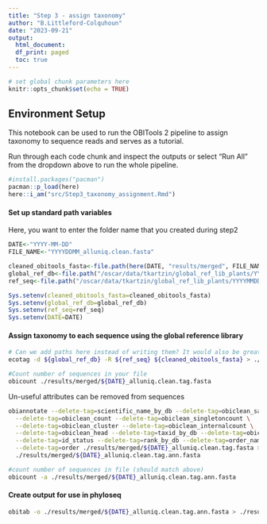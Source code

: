 ```yaml
---
title: "Step 3 - assign taxonomy"
author: "B.Littleford-Colquhoun"
date: "2023-09-21"
output: 
  html_document:
  df_print: paged
  toc: true
---
```


```r
# set global chunk parameters here
knitr::opts_chunk$set(echo = TRUE)
```

## Environment Setup
This notebook can be used to run the OBITools 2 pipeline to assign taxonomy to sequence reads and serves as a tutorial. 

Run through each code chunk and inspect the outputs or select "Run All" from the dropdown above to run the whole pipeline.
```r
#install.packages("pacman")
pacman::p_load(here)
here::i_am("src/Step3_taxonomy_assignment.Rmd")
```


#### Set up standard path variables
Here, you want to enter the folder name that you created during step2
```r
DATE<-"YYYY-MM-DD"
FILE_NAME<-"YYYYDDMM_alluniq.clean.fasta"

cleaned_obitools_fasta<-file.path(here(DATE, "results/merged", FILE_NAME))
global_ref_db<-file.path("/oscar/data/tkartzin/global_ref_lib_plants/YYYYMMDD/embl_r143") #-d in ecotag; ecoPCR taxonomy Database name
ref_seq<-file.path("/oscar/data/tkartzin/global_ref_lib_plants/YYYYMMDD/db_P6_r143.fasta") #-R in ecotag; fasta file containing the reference sequences

Sys.setenv(cleaned_obitools_fasta=cleaned_obitools_fasta)
Sys.setenv(global_ref_db=global_ref_db)
Sys.setenv(ref_seq=ref_seq)
Sys.setenv(DATE=DATE)
```


#### Assign taxonomy to each sequence using the global reference library
```bash
# Can we add paths here instead of writing them? It would also be great for the prefix of the outputted file to be the date?
ecotag -d ${global_ref_db} -R ${ref_seq} ${cleaned_obitools_fasta} > ./results/merged/${DATE}_alluniq.clean.tag.fasta

#Count number of sequences in your file
obicount ./results/merged/${DATE}_alluniq.clean.tag.fasta
```

Un-useful attributes can be removed from sequences
```bash
obiannotate --delete-tag=scientific_name_by_db --delete-tag=obiclean_samplecount \
  --delete-tag=obiclean_count --delete-tag=obiclean_singletoncount \
  --delete-tag=obiclean_cluster --delete-tag=obiclean_internalcount \
  --delete-tag=obiclean_head --delete-tag=taxid_by_db --delete-tag=obiclean_headcount \
  --delete-tag=id_status --delete-tag=rank_by_db --delete-tag=order_name \
  --delete-tag=order ./results/merged/${DATE}_alluniq.clean.tag.fasta > \
  ./results/merged/${DATE}_alluniq.clean.tag.ann.fasta

#count number of sequences in file (should match above)
obicount -a ./results/merged/${DATE}_alluniq.clean.tag.ann.fasta
```


#### Create output for use in phyloseq
```bash
obitab -o ./results/merged/${DATE}_alluniq.clean.tag.ann.fasta > ./results/merged/${DATE}_alluniq.clean.tag.ann.tab
```

